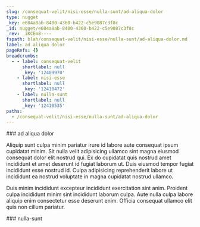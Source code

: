 ```yaml
---
slug: /consequat-velit/nisi-esse/nulla-sunt/ad-aliqua-dolor
type: nugget
_key: e604a8ab-8400-4360-b422-c5e9087c3f8c
_id: nugget/e604a8ab-8400-4360-b422-c5e9087c3f8c
_rev: _iKCEm8----
fspath: blah/consequat-velit/nisi-esse/nulla-sunt/ad-aliqua-dolor.md
label: ad aliqua dolor
pageRefs: {}
breadcrumbs:
  - - label: consequat-velit
      shortlabel: null
      _key: '12409970'
    - label: nisi-esse
      shortlabel: null
      _key: '12410472'
    - label: nulla-sunt
      shortlabel: null
      _key: '12410535'
paths:
  - /consequat-velit/nisi-esse/nulla-sunt/ad-aliqua-dolor
---
```


<NuggetArea>
<Nugget slug="/consequat-velit/nisi-esse/nulla-sunt/ad-aliqua-dolor" type="nugget" _key="e604a8ab-8400-4360-b422-c5e9087c3f8c" _id="nugget/e604a8ab-8400-4360-b422-c5e9087c3f8c" _rev="_iKCEm8----" fspath="blah/consequat-velit/nisi-esse/nulla-sunt/ad-aliqua-dolor.md" label="ad aliqua dolor" paths="/consequat-velit/nisi-esse/nulla-sunt/ad-aliqua-dolor">
<NuggetBody>
### ad aliqua dolor

Aliquip sunt culpa minim pariatur irure id labore aute consequat ipsum cupidatat minim. Sit nulla velit adipisicing ullamco sint magna eiusmod consequat dolor elit nostrud qui. Ex do cupidatat quis nostrud amet incididunt et amet deserunt id fugiat laborum ut. Duis eiusmod tempor fugiat incididunt esse nostrud id. Culpa adipisicing reprehenderit labore ut incididunt ea nostrud voluptate in magna cupidatat nostrud ullamco.

Duis minim incididunt excepteur incididunt exercitation sint anim. Proident culpa incididunt minim sint incididunt laborum culpa. Aute nulla culpa labore aliquip enim consectetur esse deserunt enim. Officia consequat ullamco elit quis non cillum pariatur.

</NuggetBody>
<Breadcrumbs>
<Crumbs>
<Crumb _key="12409970" label="consequat-velit" /><Crumb _key="12410472" label="nisi-esse" /><Crumb _key="12410535" label="nulla-sunt" />
</Crumbs>
</Breadcrumbs>
</Nugget>

<NuggetsInbound>
</NuggetsInbound>
<NuggetsOutbound>
</NuggetsOutbound>
</NuggetArea>
<PassagesInbound>
<Passage direction="inbound" type="passage" _key="12410535" _id="passage/12410535" _rev="_iKCEm76--_" label="nulla-sunt" passage="nulla-sunt" fspath="blah/consequat-velit/nisi-esse/nulla-sunt" paths="/consequat-velit/nisi-esse/nulla-sunt" slug="/consequat-velit/nisi-esse/nulla-sunt">
<NuggetBody>
### nulla-sunt

</NuggetBody>
<Breadcrumbs>
<Crumbs>
<Crumb _key="12409970" label="consequat-velit" /><Crumb _key="12410472" label="nisi-esse" />
</Crumbs>
</Breadcrumbs>
</Passage>

</PassagesInbound>
<PassagesOutbound>
</PassagesOutbound>